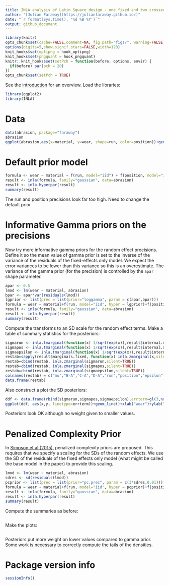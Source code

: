 ```yaml
---
title: INLA analysis of Latin Square design - one fixed and two crossed random effects
author: "[Julian Faraway](https://julianfaraway.github.io/)"
date: "`r format(Sys.time(), '%d %B %Y')`"
output: github_document
---
```


```r
library(knitr)
opts_chunk$set(cache=FALSE,comment=NA, fig.path="figs/", warning=FALSE, message=FALSE, optipng='-o7', pngquant='--speed=1 --quality=0-50')
options(digits=5,show.signif.stars=FALSE,width=120)
knit_hooks$set(optipng = hook_optipng)
knit_hooks$set(pngquant = hook_pngquant)
knitr::knit_hooks$set(setPch = function(before, options, envir) {
  if(before) par(pch = 20)
})
opts_chunk$set(setPch = TRUE)
```

See the [introduction](index.md) for an overview. 
Load the libraries:

```r
library(ggplot2)
library(INLA)
```

# Data

```r
data(abrasion, package="faraway")
abrasion
ggplot(abrasion,aes(x=material, y=wear, shape=run, color=position))+geom_point(position = position_jitter(width=0.1, height=0.0))
```

# Default prior model


```r
formula <- wear ~ material + f(run, model="iid") + f(position, model="iid")
result <- inla(formula, family="gaussian", data=abrasion)
result <- inla.hyperpar(result)
summary(result)
```

The run and position precisions look far too high. Need to change the default prior

# Informative Gamma priors on the precisions

Now try more informative gamma priors for the random effect precisions. Define it so
the mean value of gamma prior is set to the inverse of the variance of
the residuals of the fixed-effects only model. We expect the error
variances to be lower than this variance so this is an overestimate.
The variance of the gamma prior (for the precision) is controlled by
the `apar` shape parameter.

```r
apar <- 0.5
lmod <- lm(wear ~ material, abrasion)
bpar <- apar*var(residuals(lmod))
lgprior <- list(prec = list(prior="loggamma", param = c(apar,bpar)))
formula = wear ~ material+f(run, model="iid", hyper = lgprior)+f(position, model="iid", hyper = lgprior)
result <- inla(formula, family="gaussian", data=abrasion)
result <- inla.hyperpar(result)
summary(result)
```

Compute the transforms to an SD scale for the random effect terms. Make a table of summary statistics for the posteriors:

```r
sigmarun <- inla.tmarginal(function(x) 1/sqrt(exp(x)),result$internal.marginals.hyperpar[[2]])
sigmapos <- inla.tmarginal(function(x) 1/sqrt(exp(x)),result$internal.marginals.hyperpar[[3]])
sigmaepsilon <- inla.tmarginal(function(x) 1/sqrt(exp(x)),result$internal.marginals.hyperpar[[1]])
restab=sapply(result$marginals.fixed, function(x) inla.zmarginal(x,silent=TRUE))
restab=cbind(restab, inla.zmarginal(sigmarun,silent=TRUE))
restab=cbind(restab, inla.zmarginal(sigmapos,silent=TRUE))
restab=cbind(restab, inla.zmarginal(sigmaepsilon,silent=TRUE))
colnames(restab) = c("mu","B-A","C-A","D-A","run","position","epsilon")
data.frame(restab)
```

Also construct a plot the SD posteriors:

```r
ddf <- data.frame(rbind(sigmarun,sigmapos,sigmaepsilon),errterm=gl(3,nrow(sigmarun),labels = c("run","position","epsilon")))
ggplot(ddf, aes(x,y, linetype=errterm))+geom_line()+xlab("wear")+ylab("density")+xlim(0,35)
```

Posteriors look OK although no weight given to smaller values.

# Penalized Complexity Prior

In [Simpson et al (2015)](http://arxiv.org/abs/1403.4630v3), penalized complexity priors are proposed. This
requires that we specify a scaling for the SDs of the random effects. We use the SD of the residuals
of the fixed effects only model (what might be called the base model in the paper) to provide this scaling.

```r
lmod <- lm(wear ~ material, abrasion)
sdres <- sd(residuals(lmod))
pcprior <- list(prec = list(prior="pc.prec", param = c(3*sdres,0.01)))
formula = wear ~ material+f(run, model="iid", hyper = pcprior)+f(position, model="iid", hyper = pcprior)
result <- inla(formula, family="gaussian", data=abrasion)
result <- inla.hyperpar(result)
summary(result)
```

Compute the summaries as before:

```r
```

Make the plots:

```r
```

Posteriors put more weight on lower values compared to gamma prior.
Some work is necessary to correctly compute the tails of the densities.

# Package version info

```r
sessionInfo()
```
